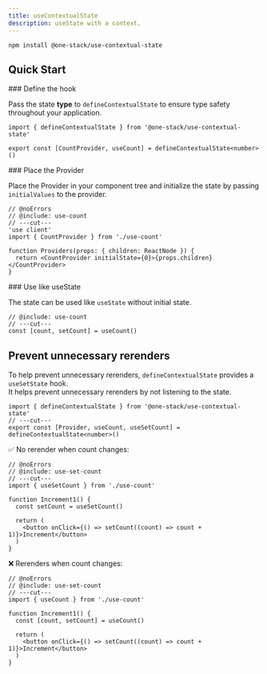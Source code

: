 ```yaml
---
title: useContextualState
description: useState with a context.
---
```


```package-install
npm install @one-stack/use-contextual-state
```

## Quick Start

<Steps>
<Step>
### Define the hook

Pass the state **type** to `defineContextualState` to ensure type safety throughout your application.

```tsx twoslash title="use-count.ts" include use-count
import { defineContextualState } from '@one-stack/use-contextual-state'

export const [CountProvider, useCount] = defineContextualState<number>()
```

</Step>
<Step>
### Place the Provider

Place the Provider in your component tree and initialize the state by passing `initialValues` to the provider.

```tsx twoslash
// @noErrors
// @include: use-count
// ---cut---
'use client'
import { CountProvider } from './use-count'

function Providers(props: { children: ReactNode }) {
  return <CountProvider initialState={0}>{props.children}</CountProvider>
}
```

</Step>
<Step>
### Use like useState

The state can be used like `useState` without initial state.

```tsx twoslash
// @include: use-count
// ---cut---
const [count, setCount] = useCount()
```

</Step>
</Steps>

## Prevent unnecessary rerenders

To help prevent unnecessary rerenders, `defineContextualState` provides a `useSetState` hook. \
It helps prevent unnecessary rerenders by not listening to the state.

```tsx twoslash title="use-count.ts" include use-set-count
import { defineContextualState } from '@one-stack/use-contextual-state'
// ---cut---
export const [Provider, useCount, useSetCount] = defineContextualState<number>()
```

✅ No rerender when count changes:

```tsx twoslash
// @noErrors
// @include: use-set-count
// ---cut---
import { useSetCount } from './use-count'

function Increment1() {
  const setCount = useSetCount()

  return (
    <button onClick={() => setCount((count) => count + 1)}>Increment</button>
  )
}
```

❌ Rerenders when count changes:

```tsx twoslash
// @noErrors
// @include: use-set-count
// ---cut---
import { useCount } from './use-count'

function Increment1() {
  const [count, setCount] = useCount()

  return (
    <button onClick={() => setCount((count) => count + 1)}>Increment</button>
  )
}
```
